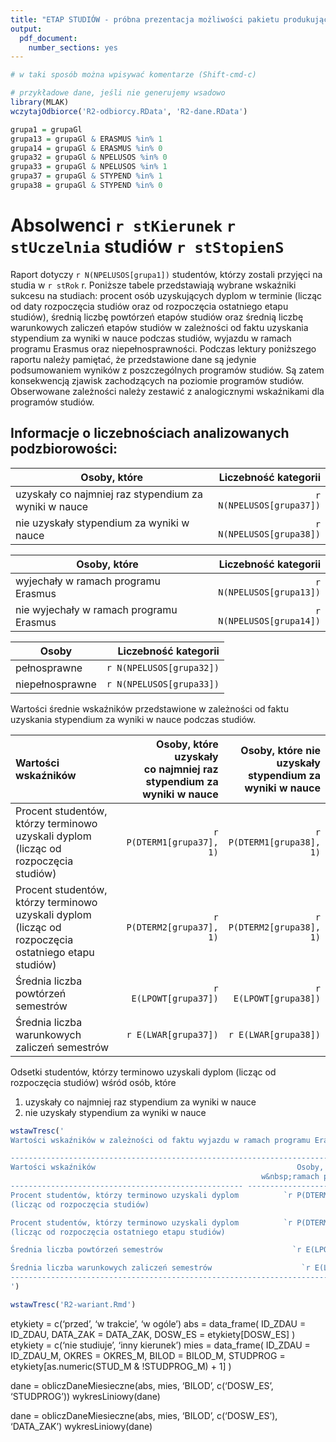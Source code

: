```yaml
---
title: "ETAP STUDIÓW - próbna prezentacja możliwości pakietu produkującego raporty automatyczne"
output:
  pdf_document:
    number_sections: yes
---
```


```r
# w taki sposób można wpisywać komentarze (Shift-cmd-c)
```

```r
# przykładowe dane, jeśli nie generujemy wsadowo
library(MLAK)
wczytajOdbiorce('R2-odbiorcy.RData', 'R2-dane.RData')

grupa1 = grupaGl
grupa13 = grupaGl & ERASMUS %in% 1
grupa14 = grupaGl & ERASMUS %in% 0
grupa32 = grupaGl & NPELUSOS %in% 0
grupa33 = grupaGl & NPELUSOS %in% 1
grupa37 = grupaGl & STYPEND %in% 1
grupa38 = grupaGl & STYPEND %in% 0
```

# Absolwenci `r stKierunek` `r stUczelnia` studiów `r stStopienS`

Raport dotyczy `r N(NPELUSOS[grupa1])` studentów, którzy zostali przyjęci na studia w `r stRok` r.
Poniższe tabele przedstawiają wybrane wskaźniki sukcesu na studiach: procent osób uzyskujących dyplom w terminie (licząc od daty rozpoczęcia studiów oraz od rozpoczęcia ostatniego etapu studiów), średnią liczbę powtórzeń etapów studiów oraz średnią liczbę warunkowych zaliczeń etapów studiów w zależności od faktu uzyskania stypendium za wyniki w nauce podczas studiów, wyjazdu w ramach programu Erasmus oraz niepełnosprawności.
Podczas lektury poniższego raportu należy pamiętać, że przedstawione dane są jedynie podsumowaniem wyników z poszczególnych programów studiów. Są zatem konsekwencją zjawisk zachodzących na poziomie programów studiów. Obserwowane zależności należy zestawić z analogicznymi wskaźnikami dla programów studiów.

## Informacje o liczebnościach analizowanych podzbiorowości: 

Osoby, które                                          | Liczebność kategorii
------------------------------------------------------|--------------------------:
uzyskały co najmniej raz stypendium za wyniki w nauce | `r N(NPELUSOS[grupa37])`
nie uzyskały stypendium za wyniki w nauce             | `r N(NPELUSOS[grupa38])`

Osoby, które                            | Liczebność kategorii
----------------------------------------|--------------------------:
wyjechały w ramach programu Erasmus     | `r N(NPELUSOS[grupa13])`
nie wyjechały w ramach programu Erasmus | `r N(NPELUSOS[grupa14])`

Osoby           | Liczebność kategorii
----------------|--------------------------:
pełnosprawne    | `r N(NPELUSOS[grupa32])`
niepełnosprawne | `r N(NPELUSOS[grupa33])`

Wartości średnie wskaźników przedstawione w zależności od faktu uzyskania stypendium za wyniki w nauce podczas studiów.

------------------------------------------------------------------------------------------------------------------------
Wartości wskaźników                                              Osoby, które uzyskały         Osoby, które nie uzyskały 
                                                       co&nbsp;najmniej raz stypendium                        stypendium
                                                                za wyniki w&nbsp;nauce            za wyniki w&nbsp;nauce
---------------------------------------------------- --------------------------------- ---------------------------------
Procent studentów, którzy terminowo uzyskali dyplom         `r P(DTERM1[grupa37], 1)`           `r P(DTERM1[grupa38], 1)`
(licząc od rozpoczęcia studiów)        

Procent studentów, którzy terminowo uzyskali dyplom         `r P(DTERM2[grupa37], 1)`           `r P(DTERM2[grupa38], 1)`
(licząc od rozpoczęcia ostatniego etapu studiów) 

Średnia liczba powtórzeń semestrów                             `r E(LPOWT[grupa37])`             `r E(LPOWT[grupa38])`

Średnia liczba warunkowych zaliczeń semestrów                  `r E(LWAR[grupa37])`             `r E(LWAR[grupa38])`
------------------------------------------------------------------------------------------------------------------------


Odsetki studentów, którzy terminowo uzyskali dyplom (licząc od rozpoczęcia studiów) wśród osób, które

1. uzyskały co najmniej raz stypendium za wyniki w nauce
2. nie uzyskały stypendium za wyniki w nauce

```r
wstawTresc('
Wartości wskaźników w zależności od faktu wyjazdu w ramach programu Erasmus.

------------------------------------------------------------------------------------------------------------------------
Wartości wskaźników                                             Osoby, które wyjechały        Osoby, które nie wyjechały
                                                        w&nbsp;ramach programu Erasmus    w&nbsp;ramach programu Erasmus
---------------------------------------------------- --------------------------------- ---------------------------------
Procent studentów, którzy terminowo uzyskali dyplom          `r P(DTERM1[grupa13],1)`           `r P(DTERM1[grupa14],1)`
(licząc od rozpoczęcia studiów)        

Procent studentów, którzy terminowo uzyskali dyplom          `r P(DTERM2[grupa13],1)`           `r P(DTERM2[grupa14],1)`
(licząc od rozpoczęcia ostatniego etapu studiów) 

Średnia liczba powtórzeń semestrów                             `r E(LPOWT[grupa13])`             `r E(LPOWT[grupa14])`

Średnia liczba warunkowych zaliczeń semestrów                    `r E(LWAR[grupa13])`             `r E(LWAR[grupa14])`
------------------------------------------------------------------------------------------------------------------------
')
```
```r
wstawTresc('R2-wariant.Rmd')
```

etykiety = c('przed', 'w trakcie', 'w ogóle')
abs = data_frame(
  ID_ZDAU = ID_ZDAU,
  DATA_ZAK = DATA_ZAK,
  DOSW_ES = etykiety[DOSW_ES]
)
etykiety = c('nie studiuje', 'inny kierunek')
mies = data_frame(
  ID_ZDAU = ID_ZDAU_M,
  OKRES = OKRES_M,
  BILOD = BILOD_M,
  STUDPROG = etykiety[as.numeric(STUD_M & !STUDPROG_M) + 1]
)

dane = obliczDaneMiesieczne(abs, mies, 'BILOD', c('DOSW_ES', 'STUDPROG'))
wykresLiniowy(dane)

dane = obliczDaneMiesieczne(abs, mies, 'BILOD', c('DOSW_ES'), 'DATA_ZAK')
wykresLiniowy(dane)
